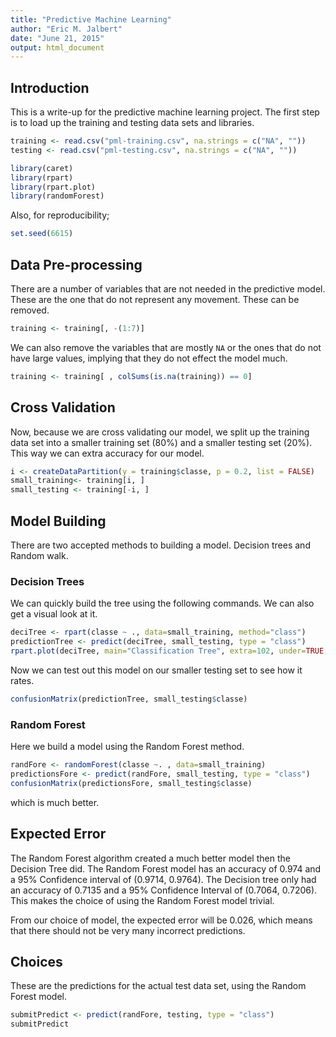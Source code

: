 ```yaml
---
title: "Predictive Machine Learning"
author: "Eric M. Jalbert"
date: "June 21, 2015"
output: html_document
---
```


## Introduction
This is a write-up for the predictive machine learning project. The first step is to load up the training and testing data sets and libraries.

```r
training <- read.csv("pml-training.csv", na.strings = c("NA", ""))
testing <- read.csv("pml-testing.csv", na.strings = c("NA", ""))
```

```r
library(caret)
library(rpart)
library(rpart.plot)
library(randomForest)
```

Also, for reproducibility;
```r
set.seed(6615)
```

## Data Pre-processing
There are a number of variables that are not needed in the predictive model. These are the one that do not represent any movement. These can be removed.
```r
training <- training[, -(1:7)]
```

We can also remove the variables that are mostly `NA` or the ones that do not have large values, implying that they do not effect the model much.
```r
training <- training[ , colSums(is.na(training)) == 0]
```

## Cross Validation
Now, because we are cross validating our model, we split up the training data set into a smaller training set (80%) and a smaller testing set (20%). This way we can extra accuracy for our model.
```r
i <- createDataPartition(y = training$classe, p = 0.2, list = FALSE)
small_training<- training[i, ]  
small_testing <- training[-i, ]
```


## Model Building
There are two accepted methods to building a model. Decision trees and Random walk.

### Decision Trees
We can quickly build the tree using the following commands. We can also get a visual look at it.
```r
deciTree <- rpart(classe ~ ., data=small_training, method="class")
predictionTree <- predict(deciTree, small_testing, type = "class")
rpart.plot(deciTree, main="Classification Tree", extra=102, under=TRUE, faclen=0)
```

Now we can test out this model on our smaller testing set to see how it rates.
```r
confusionMatrix(predictionTree, small_testing$classe)
```

### Random Forest
Here we build a model using the Random Forest method.
```r
randFore <- randomForest(classe ~. , data=small_training)
predictionsFore <- predict(randFore, small_testing, type = "class")
confusionMatrix(predictionsFore, small_testing$classe)
```
which is much better.

## Expected Error
The Random Forest algorithm created a much better model then the Decision Tree did. The Random Forest model has an accuracy of 0.974 and a 95% Confidence interval of (0.9714, 0.9764). The Decision tree only had an accuracy of 0.7135 and a 95% Confidence Interval of (0.7064, 0.7206). This makes the choice of using the Random Forest model trivial.

From our choice of model, the expected error will be 0.026, which means that there should not be very many incorrect predictions.

## Choices
These are the predictions for the actual test data set, using the Random Forest model.
```r
submitPredict <- predict(randFore, testing, type = "class")
submitPredict
```


